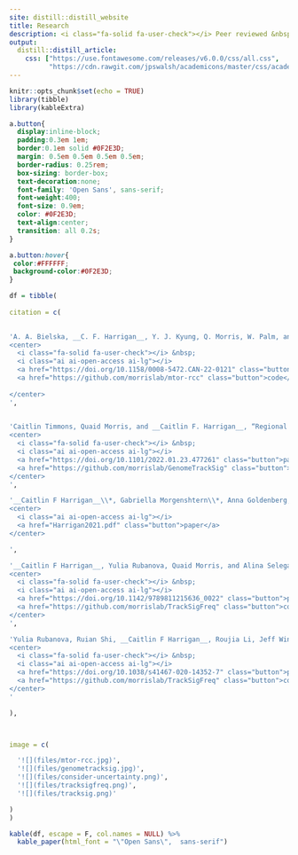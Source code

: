 ```yaml
---
site: distill::distill_website
title: Research
description: <i class="fa-solid fa-user-check"></i> Peer reviewed &nbsp;&nbsp; <i class="ai ai-open-access ai-lg"></i> Open access &nbsp;&nbsp; * Indicates equal contribution
output:
  distill::distill_article:
    css: ["https://use.fontawesome.com/releases/v6.0.0/css/all.css",
          "https://cdn.rawgit.com/jpswalsh/academicons/master/css/academicons.min.css"]
---
```


```r
knitr::opts_chunk$set(echo = TRUE)
library(tibble)
library(kableExtra)
```

```css
a.button{
  display:inline-block;
  padding:0.3em 1em;
  border:0.1em solid #0F2E3D;
  margin: 0.5em 0.5em 0.5em 0.5em;
  border-radius: 0.25rem;
  box-sizing: border-box;
  text-decoration:none;
  font-family: 'Open Sans', sans-serif;
  font-weight:400;
  font-size: 0.9em;
  color: #0F2E3D;
  text-align:center;
  transition: all 0.2s;
}

a.button:hover{
 color:#FFFFFF;
 background-color:#0F2E3D;
}
```


```r
df = tibble(
  
citation = c(

  
'A. A. Bielska, __C. F. Harrigan__, Y. J. Kyung, Q. Morris, W. Palm, and C. B. Thompson, “Activating mTOR mutations are detrimental in nutrient-poor conditions,” Cancer Res, p. CAN-22-0121, Jul. 2022 \n
<center>
  <i class="fa-solid fa-user-check"></i> &nbsp;
  <i class="ai ai-open-access ai-lg"></i>
  <a href="https://doi.org/10.1158/0008-5472.CAN-22-0121" class="button">paper</a>
  <a href="https://github.com/morrislab/mtor-rcc" class="button">code</a>
  
</center>
',

  
'Caitlin Timmons, Quaid Morris, and __Caitlin F. Harrigan__, “Regional Mutational Signature Activities in Cancer Genomes,” bioRxiv [preprint], Jan. 2022 \n 
<center>
  <i class="fa-solid fa-user-check"></i> &nbsp;
  <i class="ai ai-open-access ai-lg"></i>
  <a href="https://doi.org/10.1101/2022.01.23.477261" class="button">paper</a>
  <a href="https://github.com/morrislab/GenomeTrackSig" class="button">code</a>
</center>
',

'__Caitlin F Harrigan__\\*, Gabriella Morgenshtern\\*, Anna Goldenberg, and Fanny Chevalier. "Considerations for Visualizing Uncertainty in Clinical Machine Learning Models". Workshop: Realizing AI in Healthcare: Challenges Appearing in the Wild, CHI 2021 Online Virtual Conference (originally Yokohama, Japan), May. 2021. \n
<center>
  <i class="ai ai-open-access ai-lg"></i>
  <a href="Harrigan2021.pdf" class="button">paper</a>
</center>

',

'__Caitlin F Harrigan__, Yulia Rubanova, Quaid Morris, and Alina Selega. "TrackSigFreq : subclonal reconstructions based on mutation signatures and allele frequencies". In: Pacific Symposium on Biocomputing 25 (2020), pp. 238-249.
<center>
  <i class="fa-solid fa-user-check"></i> &nbsp;
  <i class="ai ai-open-access ai-lg"></i>
  <a href="https://doi.org/10.1142/9789811215636_0022" class="button">paper</a>
  <a href="https://github.com/morrislab/TrackSigFreq" class="button">code</a>
</center>
',

'Yulia Rubanova, Ruian Shi, __Caitlin F Harrigan__, Roujia Li, Jeff Wintersinger, Nil Sahin, Amit Deshwar, and Quaid Morris. "Reconstructing evolutionary trajectories of mutation signature activities in cancer using TrackSig". En. In: Nature Communications 11.1 (Feb. 2020). Number: 1 Publisher: Nature Publishing Group, pp. 1-12. 
<center>
  <i class="fa-solid fa-user-check"></i> &nbsp;
  <i class="ai ai-open-access ai-lg"></i>
  <a href="https://doi.org/10.1038/s41467-020-14352-7" class="button">paper</a>
  <a href="https://github.com/morrislab/TrackSigFreq" class="button">code</a>
</center>
'

),



image = c(

  '![](files/mtor-rcc.jpg)',
  '![](files/genometracksig.jpg)',
  '![](files/consider-uncertainty.png)',
  '![](files/tracksigfreq.png)',
  '![](files/tracksig.png)'

)
)

kable(df, escape = F, col.names = NULL) %>%
  kable_paper(html_font = "\"Open Sans\",  sans-serif")  

```



